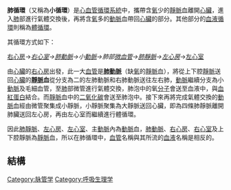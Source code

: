 {{multiple issues|
{{copyedit|time=2015-01-10T23:53:12+00:00}}
{{expand|time=2015-01-10T23:53:12+00:00}}
{{unreferenced|time=2015-01-10T23:53:12+00:00}}
}}
{{Infobox anatomy
| Name        = 肺循環
| Caption     = Human pulmonary circulation. Oxygen-rich blood is shown in red; oxygen-depleted blood in blue
| Width       = 
| Image2      = File:2119 Pulmonary Circuit.jpg
| Caption2    = 心臟的肺循環
| Precursor   = 
| System      = 
| Artery      = 
| Vein        = 
| Nerve       = 
| Lymph       = 
| system = [[循環系統|循環系統]]
}}
'''肺循環'''（又稱為'''小循環'''）是[[心|心]][[血管|血管]][[循環系統|循環系統]]中，攜帶含[[氧|氧]]少的[[靜脈|靜脈]]血離開[[心臟|心臟]]，進入[[肺|肺]]部進行氣體交換後，再將含[[氧|氧]]多的[[動脈|動脈]]血帶回[[心臟|心臟]]的部分。其他部分的[[血液循環|血液循環]]則稱為[[體循環|體循環]]。

其循環方式如下：

[[右心房|右心房]]→''[[右心室|右心室]]→[[肺動脈|肺動脈]]→小[[動脈|動脈]]→肺部[[微血管|微血管]]→[[肺靜脈|肺靜脈]]→[[左心房|左心房]]''→[[左心室|左心室]]

由[[心臟|心臟]]的[[右心房|右心房]]出發，此一大[[血管|血管]]是'''[[肺動脈|肺動脈]]'''（缺[[氧|氧]]的[[靜脈|靜脈]]血），將從上下腔[[靜脈|靜脈]]送回[[心臟|心臟]]的'''[[靜脈|靜脈]]血'''從分支為二的左肺動脈和右肺動脈送往左右肺，[[動脈|動脈]]繼續分支為小[[動脈|動脈]]及毛細血管，至[[肺|肺]]部微管進行氣體交換，肺泡中的氧[[分子|分子]]會送至血液中，與[[血紅蛋白|血紅蛋白]]結合。而[[靜脈|靜脈]]血中的[[二氧化碳|二氧化碳]]會送至肺泡中。接下來再將完成氣體交換的[[動脈|動脈]]血經由微管聚集成小靜脈，小靜脈聚集為大靜脈送回心臟，即為四條肺靜脈離開肺臟送回左心房，再由左心室而繼續進行體循環。

因此[[肺靜脈|肺靜脈]]、[[左心房|左心房]]、[[左心室|左心室]]、主[[動脈|動脈]]內為[[動脈|動脈]]血，[[肺動脈|肺動脈]]、[[右心房|右心房]]、[[右心室|右心室]]及上下腔靜脈為[[靜脈|靜脈]]血，所以在肺循環中，[[血管|血管]]名稱與其所流的[[血液|血液]]名稱是相反的。

==結構==

[[Category:脉管学|Category:脉管学]]
[[Category:呼吸生理学|Category:呼吸生理学]]